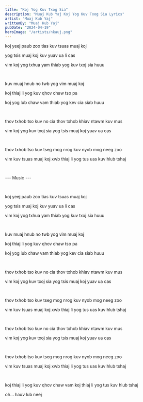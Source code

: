```yaml
---
title: "Koj Yog Kuv Txog Sia"
description: "Muaj Kub Yaj Koj Yog Kuv Txog Sia Lyrics"
artist: "Muaj Kub Yaj"
writtenBy: "Muaj Kub Yaj"
pubDate: "2024-04-19"
heroImage: "/artists/nkauj.png"
---
```


koj yeej paub zoo tias kuv tsuas muaj koj

yog tsis muaj koj kuv yuav ua li cas

vim koj yog txhua yam thiab yog kuv txoj sia huuu

<br />

kuv muaj hnub no twb yog vim muaj koj

koj thiaj li yog kuv qhov chaw tso pa

koj yog lub chaw vam thiab yog kev cia siab huuu

<br />

thov txhob tso kuv no cia thov txhob khiav ntawm kuv mus

vim koj yog kuv txoj sia yog tsis muaj koj yuav ua cas

<br />

thov txhob tso kuv tseg mog nrog kuv nyob mog neeg zoo

vim kuv tsuas muaj koj xwb thiaj li yog tus uas kuv hlub tshaj

<br />

--- Music ---

<br />

koj yeej paub zoo tias kuv tsuas muaj koj

yog tsis muaj koj kuv yuav ua li cas

vim koj yog txhua yam thiab yog kuv txoj sia huuu

<br />

kuv muaj hnub no twb yog vim muaj koj

koj thiaj li yog kuv qhov chaw tso pa

koj yog lub chaw vam thiab yog kev cia siab huuu

<br />

thov txhob tso kuv no cia thov txhob khiav ntawm kuv mus

vim koj yog kuv txoj sia yog tsis muaj koj yuav ua cas

<br />

thov txhob tso kuv tseg mog nrog kuv nyob mog neeg zoo

vim kuv tsuas muaj koj xwb thiaj li yog tus uas kuv hlub tshaj

<br />

thov txhob tso kuv no cia thov txhob khiav ntawm kuv mus

vim koj yog kuv txoj sia yog tsis muaj koj yuav ua cas

<br />

thov txhob tso kuv tseg mog nrog kuv nyob mog neeg zoo

vim kuv tsuas muaj koj xwb thiaj li yog tus uas kuv hlub tshaj

<br />

koj thiaj li yog kuv qhov chaw vam koj thiaj li yog tus kuv hlub tshaj

oh... hauv lub neej
